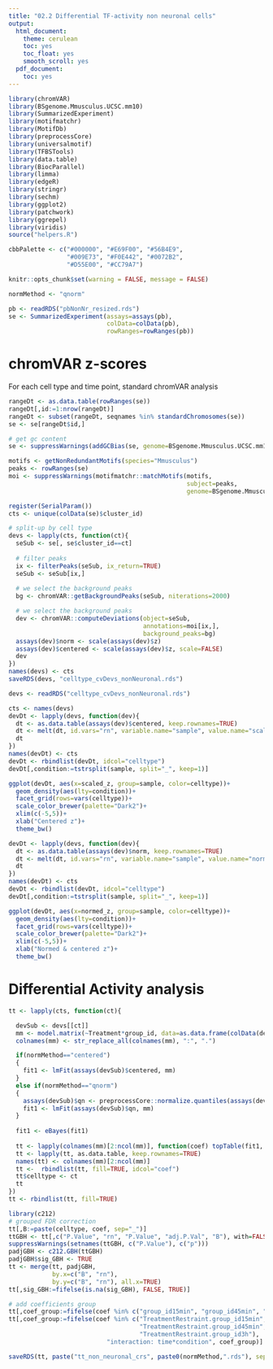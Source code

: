 ```yaml
---
title: "02.2 Differential TF-activity non neuronal cells"
output:
  html_document:
    theme: cerulean
    toc: yes
    toc_float: yes
    smooth_scroll: yes
  pdf_document:
    toc: yes
---
```


```r
library(chromVAR)
library(BSgenome.Mmusculus.UCSC.mm10)
library(SummarizedExperiment)
library(motifmatchr)
library(MotifDb)
library(preprocessCore)
library(universalmotif)
library(TFBSTools)
library(data.table)
library(BiocParallel)
library(limma)
library(edgeR)
library(stringr)
library(sechm)
library(ggplot2)
library(patchwork)
library(ggrepel)
library(viridis)
source("helpers.R")

cbbPalette <- c("#000000", "#E69F00", "#56B4E9", 
                "#009E73", "#F0E442", "#0072B2", 
                "#D55E00", "#CC79A7")

knitr::opts_chunk$set(warning = FALSE, message = FALSE) 
```

```r
normMethod <- "qnorm"
```

```r
pb <- readRDS("pbNonNr_resized.rds")
se <- SummarizedExperiment(assays=assays(pb),
                           colData=colData(pb),
                           rowRanges=rowRanges(pb))
```

# chromVAR z-scores

For each cell type and time point, standard chromVAR analysis
```r
rangeDt <- as.data.table(rowRanges(se))
rangeDt[,id:=1:nrow(rangeDt)]
rangeDt <- subset(rangeDt, seqnames %in% standardChromosomes(se))
se <- se[rangeDt$id,]

# get gc content
se <- suppressWarnings(addGCBias(se, genome=BSgenome.Mmusculus.UCSC.mm10))
```

```r
motifs <- getNonRedundantMotifs(species="Mmusculus")
peaks <- rowRanges(se)
moi <- suppressWarnings(motifmatchr::matchMotifs(motifs, 
                                                 subject=peaks, 
                                                 genome=BSgenome.Mmusculus.UCSC.mm10))
```

```r
register(SerialParam())
cts <- unique(colData(se)$cluster_id)

# split-up by cell type
devs <- lapply(cts, function(ct){
  seSub <- se[, se$cluster_id==ct]
  
  # filter peaks
  ix <- filterPeaks(seSub, ix_return=TRUE)
  seSub <- seSub[ix,]
  
  # we select the background peaks
  bg <- chromVAR::getBackgroundPeaks(seSub, niterations=2000)

  # we select the background peaks
  dev <- chromVAR::computeDeviations(object=seSub,
                                     annotations=moi[ix,],
                                     background_peaks=bg)
  assays(dev)$norm <- scale(assays(dev)$z)
  assays(dev)$centered <- scale(assays(dev)$z, scale=FALSE)
  dev
})
names(devs) <- cts
saveRDS(devs, "celltype_cvDevs_nonNeuronal.rds")
```

```r
devs <- readRDS("celltype_cvDevs_nonNeuronal.rds")

cts <- names(devs)
devDt <- lapply(devs, function(dev){
  dt <- as.data.table(assays(dev)$centered, keep.rownames=TRUE)
  dt <- melt(dt, id.vars="rn", variable.name="sample", value.name="scaled_z")
  dt
})
names(devDt) <- cts
devDt <- rbindlist(devDt, idcol="celltype")
devDt[,condition:=tstrsplit(sample, split="_", keep=1)]

ggplot(devDt, aes(x=scaled_z, group=sample, color=celltype))+
  geom_density(aes(lty=condition))+
  facet_grid(rows=vars(celltype))+
  scale_color_brewer(palette="Dark2")+
  xlim(c(-5,5))+
  xlab("Centered z")+
  theme_bw()

devDt <- lapply(devs, function(dev){
  dt <- as.data.table(assays(dev)$norm, keep.rownames=TRUE)
  dt <- melt(dt, id.vars="rn", variable.name="sample", value.name="normed_z")
  dt
})
names(devDt) <- cts
devDt <- rbindlist(devDt, idcol="celltype")
devDt[,condition:=tstrsplit(sample, split="_", keep=1)]

ggplot(devDt, aes(x=normed_z, group=sample, color=celltype))+
  geom_density(aes(lty=condition))+
  facet_grid(rows=vars(celltype))+
  scale_color_brewer(palette="Dark2")+
  xlim(c(-5,5))+
  xlab("Normed & centered z")+
  theme_bw()
```

# Differential Activity analysis

```r
tt <- lapply(cts, function(ct){

  devSub <- devs[[ct]]
  mm <- model.matrix(~Treatment*group_id, data=as.data.frame(colData(devSub)))
  colnames(mm) <- str_replace_all(colnames(mm), ":", ".")

  if(normMethod=="centered")
  {
    fit1 <- lmFit(assays(devSub)$centered, mm)
  }
  else if(normMethod=="qnorm")
  {
    assays(devSub)$qn <- preprocessCore::normalize.quantiles(assays(devSub)$z, keep.names=TRUE)
    fit1 <- lmFit(assays(devSub)$qn, mm) 
  }
  
  fit1 <- eBayes(fit1)
  
  tt <- lapply(colnames(mm)[2:ncol(mm)], function(coef) topTable(fit1, coef=coef, number=Inf))
  tt <- lapply(tt, as.data.table, keep.rownames=TRUE)
  names(tt) <- colnames(mm)[2:ncol(mm)]
  tt <-  rbindlist(tt, fill=TRUE, idcol="coef")
  tt$celltype <- ct
  tt
})
tt <- rbindlist(tt, fill=TRUE)

library(c212)
# grouped FDR correction
tt[,B:=paste(celltype, coef, sep="_")]
ttGBH <- tt[,c("P.Value", "rn", "P.Value", "adj.P.Val", "B"), with=FALSE]
suppressWarnings(setnames(ttGBH, c("P.Value"), c("p")))
padjGBH <- c212.GBH(ttGBH)
padjGBH$sig_GBH <- TRUE
tt <- merge(tt, padjGBH, 
            by.x=c("B", "rn"),
            by.y=c("B", "rn"), all.x=TRUE)
tt[,sig_GBH:=fifelse(is.na(sig_GBH), FALSE, TRUE)]

# add coefficients group 
tt[,coef_group:=fifelse(coef %in% c("group_id15min", "group_id45min", "group_id3h"), "time", "condition")]
tt[,coef_group:=fifelse(coef %in% c("TreatmentRestraint.group_id15min", 
                                    "TreatmentRestraint.group_id45min", 
                                    "TreatmentRestraint.group_id3h"), 
                           "interaction: time*condition", coef_group)]

saveRDS(tt, paste("tt_non_neuronal_crs", paste0(normMethod,".rds"), sep="_"))
```